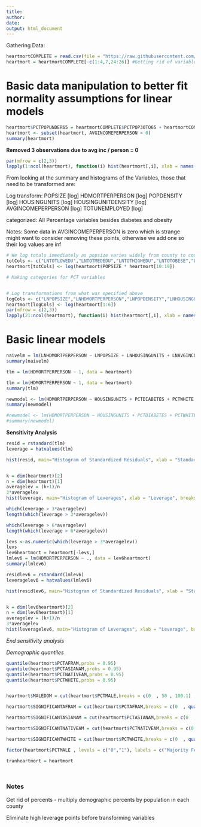 ```yaml
---
title: 
author: 
date: 
output: html_document
---
```

Gathering Data:
```r
heartmortCOMPLETE = read.csv(file = "https://raw.githubusercontent.com/PDBoegel/HeartMortality/master/HeartMort.csv", header = TRUE)
heartmort = heartmortCOMPLETE[-c(1:4,7,24:26)] #Getting rid of variables for metadata and other dependent variable
```

# Basic data manipulation to better fit normality assumptions for linear models

```r
heartmort$PCTPOPUNDER65 = heartmortCOMPLETE$PCTPOP30TO65 + heartmortCOMPLETE$PCTPOPUNDER30 # To account for elderly population
heartmort <- subset(heartmort, AVGINCOMEPERPERSON > 0)
summary(heartmort)
```
**Removed 3 observations due to avg inc / person = 0**


```r
par(mfrow = c(2,3))
lapply(1:ncol(heartmort), function(i) hist(heartmort[,i], xlab = names(heartmort)[i], main = paste("Histogram of", names(heartmort)[i])))
```

From looking at the summary and histograms of the Variables, those that need to be transformed are:

Log transform:
POPSIZE [log]
HDMORTPERPERSON [log]
POPDENSITY [log]
HOUSINGUNITS [log]
HOUSINGUNITDENSITY [log]
AVGINCOMEPERPERSON [log]
TOTUNEMPLOYED [log]

categorized:
All Percentage variables besides diabetes and obesity

Notes: Some data in AVGINCOMEPERPERSON is zero which is strange might want to consider removing these points, otherwise we add one so their log values are inf    
```r
# We log totals imeediately as popsize varies widely from county to county
totCols <- c("LNTOTLOWEDU","LNTOTMEDEDU","LNTOTHIGHEDU","LNTOTOBESE","LNTOTDIABETES","LNTOTMALE","LNTOTFEMALE","LNTOTWHITE","LNTOTASIANAM","LNTOTNONELDERLY")
heartmort[totCols] <- log(heartmort$POPSIZE * heartmort[10:19])

# Making categories for PCT variables


# Log transformations from what was specified above
logCols <- c("LNPOPSIZE","LNHDMORTPERPERSON","LNPOPDENSITY","LNHOUSINGUNITS","LNHOUSINGUNITSDENSITY","LNAVGINCOMEPERPERSON")
heartmort[logCols] <- log(heartmort[1:6])
par(mfrow = c(2,3))
lapply(21:ncol(heartmort), function(i) hist(heartmort[,i], xlab = names(heartmort)[i], main = paste("Histogram of", names(heartmort)[i])))
```

# Basic linear models

```r
naivelm = lm(LNHDMORTPERPERSON ~ LNPOPSIZE + LNHOUSINGUNITS + LNAVGINCOMEPERPERSON , data = heartmort)
summary(naivelm)
```

```r
tlm = lm(HDMORTPERPERSON ~ 1, data = heartmort)
```

```r
tlm = lm(HDMORTPERPERSON ~ 1, data = heartmort)
summary(tlm)
```

```r
newmodel <- lm(HDMORTPERPERSON ~ HOUSINGUNITS + PCTDIABETES + PCTWHITE + PCTAFRAM + PCTASIANAM + PCTNATIVEAM + PCTOBESE + PCTPOPUNDER65, data = heartmort)
summary(newmodel)
```


```r
#newmodel <- lm(HDMORTPERPERSON ~ HOUSINGUNITS + PCTDIABETES + PCTWHITE + PCTAFRAM + PCTASIANAM + PCTNATIVEAM + PCTOBESE + PCTPOPUNDER65 + factor(MALEDOM), data = heartmort)
#summary(newmodel)
```


**Sensitivity Analysis**

```r
resid = rstandard(tlm)
leverage = hatvalues(tlm) 

hist(resid, main="Histogram of Standardized Residuals", xlab = "Standardized Residual")


k = dim(heartmort)[2]
n = dim(heartmort)[1]
averagelev = (k+1)/n
3*averagelev
hist(leverage, main="Histogram of Leverages", xlab = "Leverage", breaks = 15)
```


```r
which(leverage > 3*averagelev)
length(which(leverage > 3*averagelev))

which(leverage > 6*averagelev)
length(which(leverage > 6*averagelev))

```

```r
levs <-as.numeric(which(leverage > 3*averagelev))
levs
lev6heartmort = heartmort[-levs,]
lmlev6 = lm(HDMORTPERPERSON ~ ., data = lev6heartmort)
summary(lmlev6)
```

```r
residlev6 = rstandard(lmlev6)
leveragelev6 = hatvalues(lmlev6) 

hist(residlev6, main="Histogram of Standardized Residuals", xlab = "Standardized Residual")


k = dim(lev6heartmort)[2]
n = dim(lev6heartmort)[1]
averagelev = (k+1)/n
3*averagelev
hist(leveragelev6, main="Histogram of Leverages", xlab = "Leverage", breaks = 15)
```
*End sensitivity analysis*

*Demographic quantiles*
```r
quantile(heartmort$PCTAFRAM,probs = 0.95)
quantile(heartmort$PCTASIANAM,probs = 0.95)
quantile(heartmort$PCTNATIVEAM,probs = 0.95)
quantile(heartmort$PCTWHITE,probs = 0.95)


heartmort$MALEDOM = cut(heartmort$PCTMALE,breaks = c(0  , 50 , 100.1) , labels = c("0","1"))

heartmort$SIGNIFICANTAFRAM = cut(heartmort$PCTAFRAM,breaks = c(0  , quantile(heartmort$PCTAFRAM,probs = 0.95) , 100.1) , labels = c("0","1"))

heartmort$SIGNIFICANTASIANAM = cut(heartmort$PCTASIANAM,breaks = c(0  , quantile(heartmort$PCTASIANAM,probs = 0.95) , 100.1) , labels = c("0","1"))

heartmort$SIGNIFICANTNATIVEAM = cut(heartmort$PCTNATIVEAM,breaks = c(0  , quantile(heartmort$PCTNATIVEAM,probs = 0.95) , 100.1) , labels = c("0","1"))

heartmort$SIGNIFICANTWHITE = cut(heartmort$PCTWHITE,breaks = c(0  , quantile(heartmort$PCTWHITE,probs = 0.95) , 100.1) , labels = c("0","1"))

factor(heartmort$PCTMALE , levels = c("0","1"), labels = c("Majority Female","Majority Male" )) # Doesnt work
```


```r
tranheartmort = heartmort




```

### Notes ###########################

Get rid of percents - multiply demographic percents by population in each county

Eliminate high leverage points before transforming variables


